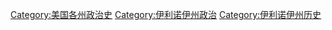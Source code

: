 [[Category:美国各州政治史|Category:美国各州政治史]]
[[Category:伊利诺伊州政治|Category:伊利诺伊州政治]]
[[Category:伊利诺伊州历史|Category:伊利诺伊州历史]]